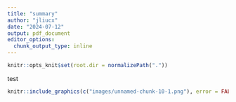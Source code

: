 ```yaml
---
title: "summary"
author: "jliucx"
date: "2024-07-12"
output: pdf_document
editor_options:
  chunk_output_type: inline
---
```


```r
knitr::opts_knit$set(root.dir = normalizePath("."))
```

test

```r
knitr::include_graphics(c("images/unnamed-chunk-10-1.png"), error = FALSE)
```
